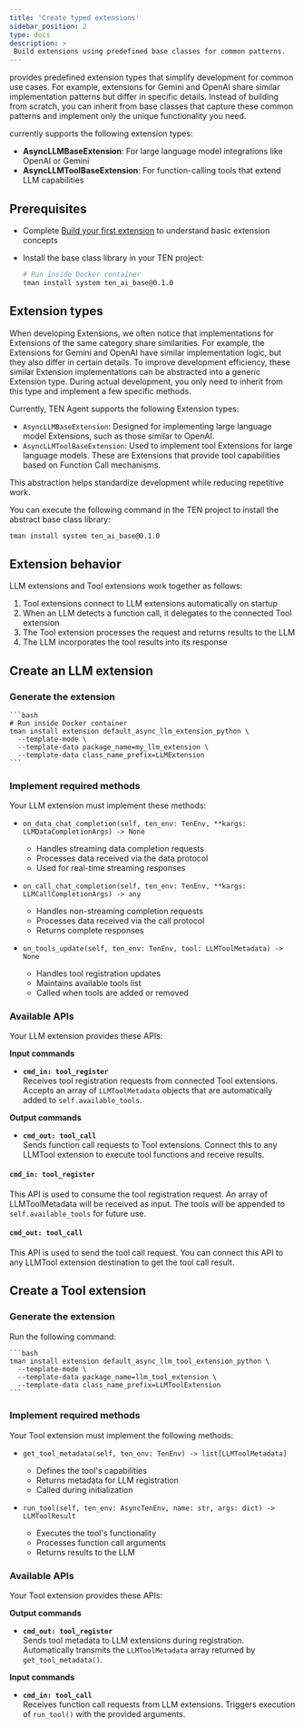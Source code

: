 ```yaml
---
title: 'Create typed extensions'
sidebar_position: 2
type: docs
description: >
 Build extensions using predefined base classes for common patterns.
---
```


<Vpd k="NAME" /> provides predefined extension types that simplify development for common use cases. For example, extensions for Gemini and OpenAI share similar implementation patterns but differ in specific details. Instead of building from scratch, you can inherit from base classes that capture these common patterns and implement only the unique functionality you need.

<Vpd k="NAME" /> currently supports the following extension types:

- **AsyncLLMBaseExtension**: For large language model integrations like OpenAI or Gemini
- **AsyncLLMToolBaseExtension**: For function-calling tools that extend LLM capabilities

## Prerequisites

- Complete [Build your first extension](../develop/create-extension) to understand basic extension concepts
- Install the base class library in your TEN project:

    ```bash
    # Run inside Docker container
    tman install system ten_ai_base@0.1.0
    ```

## Extension types

When developing Extensions, we often notice that implementations for Extensions of the same category share similarities. For example, the Extensions for Gemini and OpenAI have similar implementation logic, but they also differ in certain details. To improve development efficiency, these similar Extension implementations can be abstracted into a generic Extension type. During actual development, you only need to inherit from this type and implement a few specific methods.

Currently, TEN Agent supports the following Extension types:

- `AsyncLLMBaseExtension`: Designed for implementing large language model Extensions, such as those similar to OpenAI.
- `AsyncLLMToolBaseExtension`: Used to implement tool Extensions for large language models. These are Extensions that provide tool capabilities based on Function Call mechanisms.

This abstraction helps standardize development while reducing repetitive work.

You can execute the following command in the TEN project to install the abstract base class library:

```bash
tman install system ten_ai_base@0.1.0
```

## Extension behavior

LLM extensions and Tool extensions work together as follows:

1. Tool extensions connect to LLM extensions automatically on startup
1. When an LLM detects a function call, it delegates to the connected Tool extension
1. The Tool extension processes the request and returns results to the LLM
1. The LLM incorporates the tool results into its response

## Create an LLM extension

### Generate the extension

    ```bash
    # Run inside Docker container
    tman install extension default_async_llm_extension_python \
      --template-mode \
      --template-data package_name=my_llm_extension \
      --template-data class_name_prefix=LLMExtension
    ```

### Implement required methods

Your LLM extension must implement these methods:

- `on_data_chat_completion(self, ten_env: TenEnv, **kargs: LLMDataCompletionArgs) -> None`

    - Handles streaming data completion requests
    - Processes data received via the data protocol
    - Used for real-time streaming responses

- `on_call_chat_completion(self, ten_env: TenEnv, **kargs: LLMCallCompletionArgs) -> any`

    - Handles non-streaming completion requests
    - Processes data received via the call protocol
    - Returns complete responses

- `on_tools_update(self, ten_env: TenEnv, tool: LLMToolMetadata) -> None`

    - Handles tool registration updates
    - Maintains available tools list
    - Called when tools are added or removed

### Available APIs

Your LLM extension provides these APIs:

**Input commands**

- **`cmd_in: tool_register`**  
 Receives tool registration requests from connected Tool extensions. Accepts an array of `LLMToolMetadata` objects that are automatically added to `self.available_tools`.

**Output commands**

- **`cmd_out: tool_call`**  
 Sends function call requests to Tool extensions. Connect this to any LLMTool extension to execute tool functions and receive results.

#### `cmd_in: tool_register`

This API is used to consume the tool registration request. An array of LLMToolMetadata will be received as input. The tools will be appended to `self.available_tools` for future use.

#### `cmd_out: tool_call`

This API is used to send the tool call request. You can connect this API to any LLMTool extension destination to get the tool call result.

## Create a Tool extension

### Generate the extension

Run the following command:

    ```bash
    tman install extension default_async_llm_tool_extension_python \
      --template-mode \
      --template-data package_name=llm_tool_extension \
      --template-data class_name_prefix=LLMToolExtension
    ```

### Implement required methods

Your Tool extension must implement the following methods:

- `get_tool_metadata(self, ten_env: TenEnv) -> list[LLMToolMetadata]`

    - Defines the tool's capabilities
    - Returns metadata for LLM registration
    - Called during initialization

- `run_tool(self, ten_env: AsyncTenEnv, name: str, args: dict) -> LLMToolResult`

    - Executes the tool's functionality
    - Processes function call arguments
    - Returns results to the LLM

### Available APIs

Your Tool extension provides these APIs:

**Output commands**

- **`cmd_out: tool_register`**  
 Sends tool metadata to LLM extensions during registration. Automatically transmits the `LLMToolMetadata` array returned by `get_tool_metadata()`.

**Input commands**

- **`cmd_in: tool_call`**  
 Receives function call requests from LLM extensions. Triggers execution of `run_tool()` with the provided arguments.